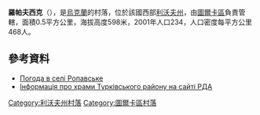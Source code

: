 {{coord|49|4|48|N|23|4|3|E|scale:100000|display=title}}

'''羅帕夫西克'''（{{lang-uk|Ропавське}}），是[[烏克蘭|烏克蘭]]的村落，位於該國西部[[利沃夫州|利沃夫州]]，由[[圖爾卡區|圖爾卡區]]負責管轄，面積0.5平方公里，海拔高度598米，2001年人口234，人口密度每平方公里468人。

==參考資料==
* [http://weather.in.ua/ua/l'vovskaja/22748 Погода в селі Ропавське] {{Wayback|url=http://weather.in.ua/ua/l%27vovskaja/22748 |date=20160305071537 }}
* [http://turka-rda.gov.ua/turkivschyna-turystychna/1284-2/ Інформація про храми Турківського району на сайті РДА] {{Wayback|url=http://turka-rda.gov.ua/turkivschyna-turystychna/1284-2/ |date=20161006031122 }}

{{DEFAULTSORT:Ропавське}}
[[Category:利沃夫州村落|Category:利沃夫州村落]]
[[Category:圖爾卡區村落|Category:圖爾卡區村落]]


{{Lviv-geo-stub}}